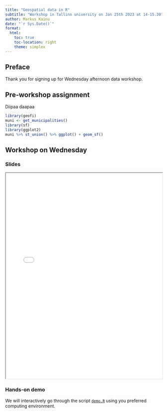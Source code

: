 ```yaml
---
title: "Geospatial data in R"
subtitle: "Workshop in Tallinn university on Jan 25th 2023 at 14-15.30"
author: Markus Kainu
date: "`r Sys.Date()`"
format:
  html:
    toc: true
    toc-location: right
    theme: simplex
---
```



## Preface

Thank you for signing up for Wednesday afternoon data workshop. 




## Pre-workshop assignment

Diipaa daapaa

```r
library(geofi)
muni <- get_municipalities()
library(sf)
library(ggplot2)
muni %>% st_union() %>% ggplot() + geom_sf()
```

## Workshop on Wednesday

### Slides


<iframe class="slide-deck" src="slides/" width = "100%" height = "660px"></iframe>


### Hands-on demo

We will interactively go through the script [`demo.R`](./demo.R) using you preferred computing environment.

